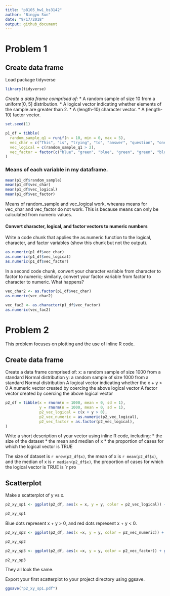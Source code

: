 ```yaml
---
title: "p8105_hw1_bs3142"
author: "Bingyu Sun"
date: "9/17/2018"
output: github_document
---
```


# Problem 1
## Create data frame

Load package tidyverse
```r
library(tidyverse)
```

*Create a data frame comprised of:*
* A random sample of size 10 from a uniform[0, 5] distribution.
* A logical vector indicating whether elements of the sample are greater than 2.
* A (length-10) character vector.
* A (length-10) factor vector.
```r
set.seed(1)

p1_df = tibble(
  random_sample_q1 = runif(n = 10, min = 0, max = 5),
  vec_char = c("This", "is", "trying", "to", "answer", "question", "one", "of", "homework", "one"),
  vec_logical = c(random_sample_q1 > 2),
  vec_factor = factor(c("blue", "green", "blue", "green", "green", "blue", "blue", "green", "blue", "green"))
)
```

### Means of each variable in my dataframe.

```r
mean(p1_df$random_sample)
mean(p1_df$vec_char)
mean(p1_df$vec_logical)
mean(p1_df$vec_factor)
```

Means of random_sample and vec_logical work, whearas means for vec_char and vec_factor do not work. This is because means can only be calculated from numeric values.

#### Convert character, logical, and factor vectors to numeric numbers

Write a code chunk that applies the as.numeric function to the logical, character, and factor variables (show this chunk but not the output).

```r
as.numeric(p1_df$vec_char)
as.numeric(p1_df$vec_logical)
as.numeric(p1_df$vec_factor)
```

In a second code chunk, convert your character variable from character to factor to numeric; similarly, convert your factor variable from factor to character to numeric. What happens?

```r
vec_char2 <- as.factor(p1_df$vec_char)
as.numeric(vec_char2)

vec_fac2 <- as.character(p1_df$vec_factor)
as.numeric(vec_fac2)
```

# Problem 2
This problem focuses on plotting and the use of inline R code.

## Create data frame
Create a data frame comprised of:
x: a random sample of size 1000 from a standard Normal distribution
y: a random sample of size 1000 from a standard Normal distribution
A logical vector indicating whether the x + y > 0
A numeric vector created by coercing the above logical vector
A factor vector created by coercing the above logical vector

```r
p2_df = tibble(x = rnorm(n = 1000, mean = 0, sd = 1),
               y = rnorm(n = 1000, mean = 0, sd = 1),
               p2_vec_logical = c(x + y > 0),
               p2_vec_numeric = as.numeric(p2_vec_logical),
               p2_vec_factor = as.factor(p2_vec_logical),
)

```

Write a short description of your vector using inline R code, including: * the size of the dataset * the mean and median of x * the proportion of cases for which the logical vector is TRUE

The size of dataset is `r nrow(p2_df$x)`, the mean of x is `r mean(p2_df$x)`, and the median of x is `r median(p2_df$x)`, the proportion of cases for which the logical vector is TRUE is `r pro

## Scatterplot

Make a scatterplot of y vs x.

```r
p2_xy_sp1 <- ggplot(p2_df, aes(x = x, y = y, color = p2_vec_logical)) + geom_point()

p2_xy_sp1
```
Blue dots represent x + y > 0, and red dots represent x + y < 0.


```r
p2_xy_sp2 <- ggplot(p2_df, aes(x =x, y = y, color = p2_vec_numeric)) + geom_point()

p2_xy_sp2
```



```r
p2_xy_sp3 <- ggplot(p2_df, aes(x =x, y = y, color = p2_vec_factor)) + geom_point()

p2_xy_sp3
```

They all look the same.

Export your first scatterplot to your project directory using ggsave.

```r
ggsave("p2_xy_sp1.pdf")
```

